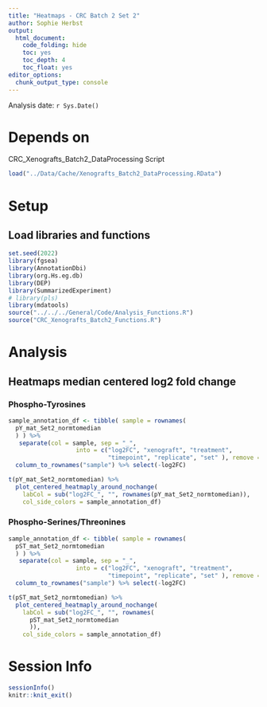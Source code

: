 ```yaml
---
title: "Heatmaps - CRC Batch 2 Set 2"
author: Sophie Herbst
output:
  html_document:
    code_folding: hide
    toc: yes
    toc_depth: 4
    toc_float: yes
editor_options: 
  chunk_output_type: console
---
```

Analysis date: `r Sys.Date()`

# Depends on
CRC_Xenografts_Batch2_DataProcessing Script

```r
load("../Data/Cache/Xenografts_Batch2_DataProcessing.RData")
```

# Setup
## Load libraries and functions
```r
set.seed(2022)
library(fgsea)
library(AnnotationDbi)
library(org.Hs.eg.db)
library(DEP)
library(SummarizedExperiment)
# library(pls)
library(mdatools)
source("../../../General/Code/Analysis_Functions.R")
source("CRC_Xenografts_Batch2_Functions.R")
```

# Analysis
## Heatmaps median centered log2 fold change
### Phospho-Tyrosines 
```r
sample_annotation_df <- tibble( sample = rownames(
  pY_mat_Set2_normtomedian
  ) ) %>% 
   separate(col = sample, sep = "_", 
                   into = c("log2FC", "xenograft", "treatment", 
                            "timepoint", "replicate", "set" ), remove = F) %>%
  column_to_rownames("sample") %>% select(-log2FC)

t(pY_mat_Set2_normtomedian) %>% 
  plot_centered_heatmaply_around_nochange(
    labCol = sub("log2FC_", "", rownames(pY_mat_Set2_normtomedian)),
    col_side_colors = sample_annotation_df)
```

### Phospho-Serines/Threonines 
```r
sample_annotation_df <- tibble( sample = rownames(
  pST_mat_Set2_normtomedian
  ) ) %>% 
   separate(col = sample, sep = "_", 
                   into = c("log2FC", "xenograft", "treatment", 
                            "timepoint", "replicate", "set" ), remove = F) %>%
  column_to_rownames("sample") %>% select(-log2FC)

t(pST_mat_Set2_normtomedian) %>% 
  plot_centered_heatmaply_around_nochange(
    labCol = sub("log2FC_", "", rownames(
      pST_mat_Set2_normtomedian
      )),
    col_side_colors = sample_annotation_df)
```


# Session Info
```r
sessionInfo()
knitr::knit_exit()
```
